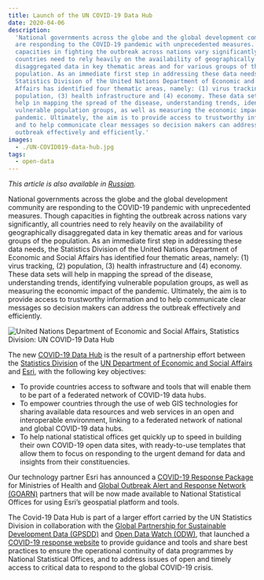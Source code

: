 ```yaml
---
title: Launch of the UN COVID-19 Data Hub
date: 2020-04-06
description:
  'National governments across the globe and the global development community
  are responding to the COVID-19 pandemic with unprecedented measures. Though
  capacities in fighting the outbreak across nations vary significantly, all
  countries need to rely heavily on the availability of geographically
  disaggregated data in key thematic areas and for various groups of the
  population. As an immediate first step in addressing these data needs, the
  Statistics Division of the United Nations Department of Economic and Social
  Affairs has identified four thematic areas, namely: (1) virus tracking, (2)
  population, (3) health infrastructure and (4) economy. These data sets will
  help in mapping the spread of the disease, understanding trends, identifying
  vulnerable population groups, as well as measuring the economic impact of the
  pandemic. Ultimately, the aim is to provide access to trustworthy information
  and to help communicate clear messages so decision makers can address the
  outbreak effectively and efficiently.'
images:
  - ./UN-COVID019-data-hub.jpg
tags:
  - open-data
---
```



_This article is also available in [Russian](./ru.pdf)._

National governments across the globe and the global development community are
responding to the COVID-19 pandemic with unprecedented measures. Though
capacities in fighting the outbreak across nations vary significantly, all
countries need to rely heavily on the availability of geographically
disaggregated data in key thematic areas and for various groups of the
population. As an immediate first step in addressing these data needs, the
Statistics Division of the United Nations Department of Economic and Social
Affairs has identified four thematic areas, namely: (1) virus tracking, (2)
population, (3) health infrastructure and (4) economy. These data sets will help
in mapping the spread of the disease, understanding trends, identifying
vulnerable population groups, as well as measuring the economic impact of the
pandemic. Ultimately, the aim is to provide access to trustworthy information
and to help communicate clear messages so decision makers can address the
outbreak effectively and efficiently.

<Box mb={3}>
  <Img
    fluid={props.images[0]}
    title="UN COVID-19 Data Hub banner"
    alt="United Nations Department of Economic and Social Affairs, Statistics Division: UN COVID-19 Data Hub"
  />
</Box>

The new [COVID-19 Data Hub](https://covid-19-data.unstatshub.org/) is the result
of a partnership effort between the
[Statistics Division](https://unstats.un.org/home/) of the
[UN Department of Economic and Social Affairs](https://www.un.org/development/desa/en/)
and [Esri](https://www.esri.com/en-us/home), with the following key objectives:

- To provide countries access to software and tools that will enable them to be
  part of a federated network of COVID-19 data hubs.
- To empower countries through the use of web GIS technologies for sharing
  available data resources and web services in an open and interoperable
  environment, linking to a federated network of national and global COVID-19
  data hubs.
- To help national statistical offices get quickly up to speed in building their
  own COVID-19 open data sites, with ready-to-use templates that allow them to
  focus on responding to the urgent demand for data and insights from their
  constituencies.

Our technology partner Esri has announced a
[COVID-19 Response Package](https://www.esri.com/about/newsroom/announcements/esri-to-provide-mapping-resources-to-who-member-states/)
for Ministries of Health and
[Global Outbreak Alert and Response Network (GOARN)](https://www.who.int/ihr/alert_and_response/outbreak-network/en/)
partners that will be now made available to National Statistical Offices for
using Esri’s geospatial platform and tools.

The Covid-19 Data Hub is part of a larger effort carried by the UN Statistics
Division in collaboration with the
[Global Partnership for Sustainable Development Data (GPSDD)](http://www.data4sdgs.org/)
and [Open Data Watch (ODW)](https://opendatawatch.com/), that launched a
[COVID-19 response website](https://covid-19-response.unstatshub.org/) to
provide guidance and tools and share best practices to ensure the operational
continuity of data programmes by National Statistical Offices, and to address
issues of open and timely access to critical data to respond to the global
COVID-19 crisis.
